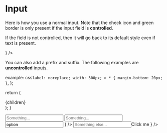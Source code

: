 


# Input

Here is how you use a normal input. Note that the check icon and green border is only present if the input field is __controlled__.

If the field is not controlled, then it will go back to its default style even if text is present.

<Playground component={Input}>
  <ControlledField component={
    <Input placeholder="Placeholder..." hint="bad stuff" />
  } />
</Playground>


You can also add a prefix and suffix. The following examples are __uncontrolled__ inputs.

  example: css`
    label: noreplace;
    width: 300px;
    > * {
      margin-bottom: 20px;
    }
  `,
};

  return (
    <div className={style.example}>
      {children}
    </div>
  );
}

<Playground>
  <Example>
    <Input placeholder="Something..." prefix="$" />
    <Input placeholder="Something..." suffix=".com" />
    <Input placeholder="Something..." prefix={
      <Select value="option" values={[{ label: 'Option', value: 'option' }]} placeholder="Select..." />
    } />
    <Input placeholder="Something else..." suffix={
      <Button withIcon="activity">Click me</Button>
    } />
  </Example>
</Playground>

